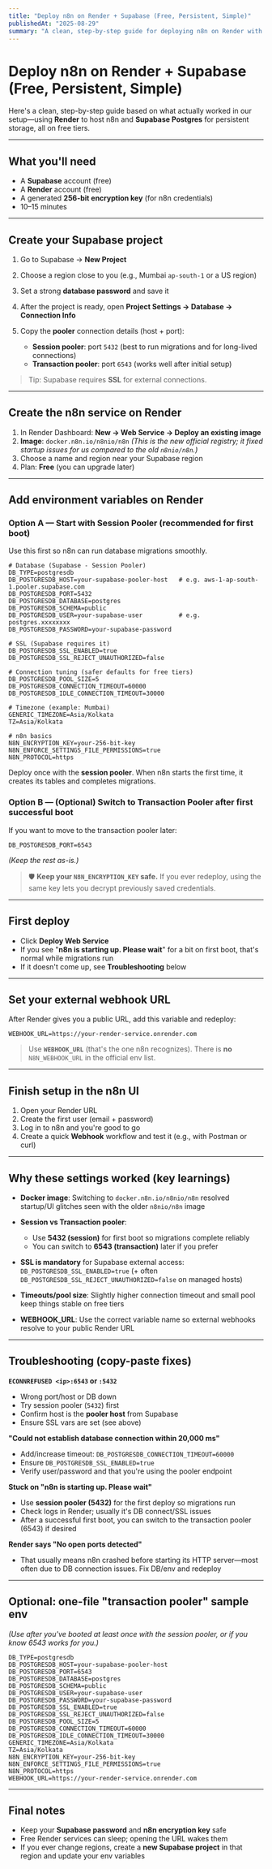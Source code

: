```yaml
---
title: "Deploy n8n on Render + Supabase (Free, Persistent, Simple)"
publishedAt: "2025-08-29"
summary: "A clean, step-by-step guide for deploying n8n on Render with Supabase Postgres for persistent storage, all on free tiers."
---
```


# Deploy n8n on Render + Supabase (Free, Persistent, Simple)

Here's a clean, step-by-step guide based on what actually worked in our setup—using **Render** to host n8n and **Supabase Postgres** for persistent storage, all on free tiers.

---

## What you'll need

* A **Supabase** account (free)
* A **Render** account (free)
* A generated **256-bit encryption key** (for n8n credentials)
* 10–15 minutes

---

## Create your Supabase project

1. Go to Supabase → **New Project**
2. Choose a region close to you (e.g., Mumbai `ap-south-1` or a US region)
3. Set a strong **database password** and save it
4. After the project is ready, open **Project Settings → Database → Connection Info**
5. Copy the **pooler** connection details (host + port):

   * **Session pooler**: port `5432` (best to run migrations and for long-lived connections)
   * **Transaction pooler**: port `6543` (works well after initial setup)

> Tip: Supabase requires **SSL** for external connections.

---

## Create the n8n service on Render

1. In Render Dashboard: **New → Web Service → Deploy an existing image**
2. **Image**: `docker.n8n.io/n8nio/n8n`
   *(This is the new official registry; it fixed startup issues for us compared to the old `n8nio/n8n`.)*
3. Choose a name and region near your Supabase region
4. Plan: **Free** (you can upgrade later)

---

## Add environment variables on Render

### Option A — Start with **Session Pooler** (recommended for first boot)

Use this first so n8n can run database migrations smoothly.

```env
# Database (Supabase - Session Pooler)
DB_TYPE=postgresdb
DB_POSTGRESDB_HOST=your-supabase-pooler-host   # e.g. aws-1-ap-south-1.pooler.supabase.com
DB_POSTGRESDB_PORT=5432
DB_POSTGRESDB_DATABASE=postgres
DB_POSTGRESDB_SCHEMA=public
DB_POSTGRESDB_USER=your-supabase-user          # e.g. postgres.xxxxxxxx
DB_POSTGRESDB_PASSWORD=your-supabase-password

# SSL (Supabase requires it)
DB_POSTGRESDB_SSL_ENABLED=true
DB_POSTGRESDB_SSL_REJECT_UNAUTHORIZED=false

# Connection tuning (safer defaults for free tiers)
DB_POSTGRESDB_POOL_SIZE=5
DB_POSTGRESDB_CONNECTION_TIMEOUT=60000
DB_POSTGRESDB_IDLE_CONNECTION_TIMEOUT=30000

# Timezone (example: Mumbai)
GENERIC_TIMEZONE=Asia/Kolkata
TZ=Asia/Kolkata

# n8n basics
N8N_ENCRYPTION_KEY=your-256-bit-key
N8N_ENFORCE_SETTINGS_FILE_PERMISSIONS=true
N8N_PROTOCOL=https
```

Deploy once with the **session pooler**. When n8n starts the first time, it creates its tables and completes migrations.

### Option B — (Optional) Switch to **Transaction Pooler** after first successful boot

If you want to move to the transaction pooler later:

```env
DB_POSTGRESDB_PORT=6543
```

*(Keep the rest as-is.)*

> 🛡️ **Keep your `N8N_ENCRYPTION_KEY` safe.** If you ever redeploy, using the same key lets you decrypt previously saved credentials.

---

## First deploy

* Click **Deploy Web Service**
* If you see "**n8n is starting up. Please wait**" for a bit on first boot, that's normal while migrations run
* If it doesn't come up, see **Troubleshooting** below

---

## Set your external webhook URL

After Render gives you a public URL, add this variable and redeploy:

```env
WEBHOOK_URL=https://your-render-service.onrender.com
```

> Use **`WEBHOOK_URL`** (that's the one n8n recognizes).
> There is **no** `N8N_WEBHOOK_URL` in the official env list.

---

## Finish setup in the n8n UI

1. Open your Render URL
2. Create the first user (email + password)
3. Log in to n8n and you're good to go
4. Create a quick **Webhook** workflow and test it (e.g., with Postman or curl)

---

## Why these settings worked (key learnings)

* **Docker image**: Switching to `docker.n8n.io/n8nio/n8n` resolved startup/UI glitches seen with the older `n8nio/n8n` image
* **Session vs Transaction pooler**:

  * Use **5432 (session)** for first boot so migrations complete reliably
  * You can switch to **6543 (transaction)** later if you prefer
* **SSL is mandatory** for Supabase external access: `DB_POSTGRESDB_SSL_ENABLED=true` (+ often `DB_POSTGRESDB_SSL_REJECT_UNAUTHORIZED=false` on managed hosts)
* **Timeouts/pool size**: Slightly higher connection timeout and small pool keep things stable on free tiers
* **WEBHOOK\_URL**: Use the correct variable name so external webhooks resolve to your public Render URL

---

## Troubleshooting (copy-paste fixes)

**`ECONNREFUSED <ip>:6543` or `:5432`**

* Wrong port/host or DB down
* Try session pooler (`5432`) first
* Confirm host is the **pooler host** from Supabase
* Ensure SSL vars are set (see above)

**"Could not establish database connection within 20,000 ms"**

* Add/increase timeout:
  `DB_POSTGRESDB_CONNECTION_TIMEOUT=60000`
* Ensure `DB_POSTGRESDB_SSL_ENABLED=true`
* Verify user/password and that you're using the pooler endpoint

**Stuck on "n8n is starting up. Please wait"**

* Use **session pooler (5432)** for the first deploy so migrations run
* Check logs in Render; usually it's DB connect/SSL issues
* After a successful first boot, you can switch to the transaction pooler (6543) if desired

**Render says "No open ports detected"**

* That usually means n8n crashed before starting its HTTP server—most often due to DB connection issues. Fix DB/env and redeploy

---

## Optional: one-file "transaction pooler" sample env

*(Use after you've booted at least once with the session pooler, or if you know 6543 works for you.)*

```env
DB_TYPE=postgresdb
DB_POSTGRESDB_HOST=your-supabase-pooler-host
DB_POSTGRESDB_PORT=6543
DB_POSTGRESDB_DATABASE=postgres
DB_POSTGRESDB_SCHEMA=public
DB_POSTGRESDB_USER=your-supabase-user
DB_POSTGRESDB_PASSWORD=your-supabase-password
DB_POSTGRESDB_SSL_ENABLED=true
DB_POSTGRESDB_SSL_REJECT_UNAUTHORIZED=false
DB_POSTGRESDB_POOL_SIZE=5
DB_POSTGRESDB_CONNECTION_TIMEOUT=60000
DB_POSTGRESDB_IDLE_CONNECTION_TIMEOUT=30000
GENERIC_TIMEZONE=Asia/Kolkata
TZ=Asia/Kolkata
N8N_ENCRYPTION_KEY=your-256-bit-key
N8N_ENFORCE_SETTINGS_FILE_PERMISSIONS=true
N8N_PROTOCOL=https
WEBHOOK_URL=https://your-render-service.onrender.com
```

---

## Final notes

* Keep your **Supabase password** and **n8n encryption key** safe
* Free Render services can sleep; opening the URL wakes them
* If you ever change regions, create a **new Supabase project** in that region and update your env variables